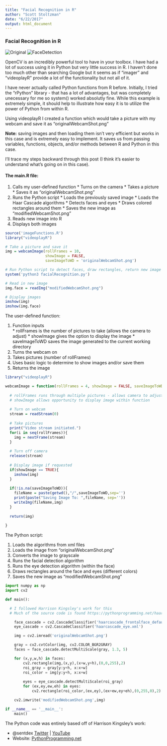 ```yaml
---
title: "Facial Recognition in R"
author: "Scott Stoltzman"
date: "6/22/2017"
output: html_document
---
```


### Facial Recognition in R

![Original](originalWebcamShot.png) ![FaceDetection](modifiedWebcamShot.png)

OpenCV is an incredibly powerful tool to have in your toolbox. I have had a lot of success using it in Python but very little success in R. I haven't done too much other than searching Google but it seems as if "imager" and "videoplayR" provide a lot of the functionality but not all of it.  

I have never actually called Python functions from R before. Initially, I tried the "rPython" library - that has a lot of advantages, but was completely unecessary for me so system() worked absolutly fine. While this example is extremely simple, it should help to illustrate how easy it is to utilize the power of Python from within R.  

Using videoplayR I created a function which would take a picture with my webcam and save it as "originalWebcamShot.png"  

**Note:** saving images and then loading them isn't very efficient but works in this case and is extremely easy to implement. It saves us from passing variables, functions, objects, and/or methods between R and Python in this case.    

I'll trace my steps backward through this post (I think it's easier to understand what's going on in this case).  

#### The main.R file:  

  1. Calls my user-defined function 
    * Turns on the camera
    * Takes a picture
    * Saves it as "originalWebcamShot.png"
  2. Runs the Python script 
    * Loads the previously saved image
    * Loads the Haar Cascade algorithms
    * Detects faces and eyes
    * Draws colored rectangles around them
    * Saves the new image as "modifiedWebcamShot.png"
  3. Reads new image into R
  4. Displays both images  


```r
source('imageFunctions.R')
library("videoplayR")

# Take a picture and save it
img = webcamImage(rollFrames = 10, 
                  showImage = FALSE,
                  saveImageToWD = 'originalWebcamShot.png')

# Run Python script to detect faces, draw rectangles, return new image
system('python3 facialRecognition.py')

# Read in new image
img.face = readImg("modifiedWebcamShot.png")

# Display images
imshow(img)
imshow(img.face)
```
  

The user-defined function:  

  1. Function inputs  
    * rollFrames is the number of pictures to take (allows the camera to adjust)
    * showImage gives the option to display the image
    * saveImageToWD saves the image generated to the current working directory
  2. Turns the webcam on
  3. Takes pictures (number of rollFrames)
  4. Uses basic logic to determine to show images and/or save them
  5. Returns the image



```r
library("videoplayR")

webcamImage = function(rollFrames = 4, showImage = FALSE, saveImageToWD = NA){
  
  # rollFrames runs through multiple pictures - allows camera to adjust
  # showImage allows opportunity to display image within function
  
  # Turn on webcam
  stream = readStream(0)
  
  # Take pictures
  print("Video stream initiated.")
  for(i in seq(rollFrames)){
    img = nextFrame(stream)
  }
  
  # Turn off camera
  release(stream)
  
  # Display image if requested
  if(showImage == TRUE){
    imshow(img)
  }
  
  if(!is.na(saveImageToWD)){
    fileName = paste(getwd(),"/",saveImageToWD,sep='')
    print(paste("Saving Image To: ",fileName, sep=''))
    writeImg(fileName,img)
  }
  
  return(img)
  
}
```


The Python script:

  1. Loads the algorithms from xml files
  2. Loads the image from "originalWebcamShot.png"
  3. Converts the image to grayscale
  4. Runs the facial detection algorithm
  5. Runs the eye detection algorithm (within the face)
  6. Draws rectangles around the face and eyes (different colors)
  7. Saves the new image as "modifiedWebcamShot.png"


```python
import numpy as np
import cv2

def main():

  # I followed Harrison Kingsley's work for this
  # Much of the source code is found https://pythonprogramming.net/haar-cascade-face-eye-detection-python-opencv-tutorial/

	face_cascade = cv2.CascadeClassifier('haarcascade_frontalface_default.xml')
	eye_cascade = cv2.CascadeClassifier('haarcascade_eye.xml')

	img = cv2.imread('originalWebcamShot.png')

	gray = cv2.cvtColor(img, cv2.COLOR_BGR2GRAY)
	faces = face_cascade.detectMultiScale(gray, 1.3, 5)

	for (x,y,w,h) in faces:
	    cv2.rectangle(img,(x,y),(x+w,y+h),(0,0,255),2)
	    roi_gray = gray[y:y+h, x:x+w]
	    roi_color = img[y:y+h, x:x+w]
	    
	    eyes = eye_cascade.detectMultiScale(roi_gray)
	    for (ex,ey,ew,eh) in eyes:
	        cv2.rectangle(roi_color,(ex,ey),(ex+ew,ey+eh),(0,255,0),2)

	cv2.imwrite('modifiedWebcamShot.png',img)

if __name__ == '__main__':
	main()
```

The Python code was entirely based off of Harrison Kingsley's work:  

  * @sentdex [Twitter](https://twitter.com/Sentdex) | [YouTube](https://www.youtube.com/sentdex)
  * Website: [PythonProgramming.net](https://pythonprogramming.net/haar-cascade-face-eye-detection-python-opencv-tutorial/)
